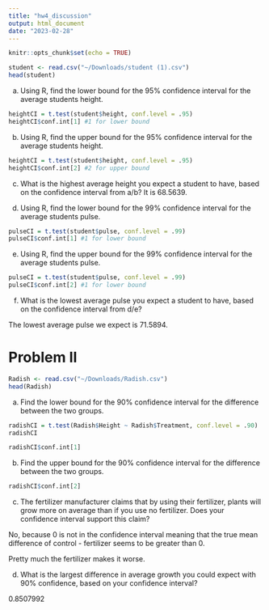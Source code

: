 ```yaml
---
title: "hw4_discussion"
output: html_document
date: "2023-02-28"
---
```


```r
knitr::opts_chunk$set(echo = TRUE)
```

```r
student <- read.csv("~/Downloads/student (1).csv")
head(student)
```



(a) Using R, find the lower bound for the 95% confidence
interval for the average students height.

```r
heightCI = t.test(student$height, conf.level = .95)
heightCI$conf.int[1] #1 for lower bound
```


(b) Using R, find the upper bound for the 95% confidence interval for the average students height.

```r
heightCI = t.test(student$height, conf.level = .95)
heightCI$conf.int[2] #2 for upper bound
```

(c) What is the highest average height you expect a student to have, based on the confidence interval from
a/b?
It is 68.5639.

(d) Using R, find the lower bound for the 99% confidence
interval for the average students pulse.
```r
pulseCI = t.test(student$pulse, conf.level = .99)
pulseCI$conf.int[1] #1 for lower bound
```

(e) Using R, find the upper bound for the 99% confidence interval for the average students pulse.
```r
pulseCI = t.test(student$pulse, conf.level = .99)
pulseCI$conf.int[2] #1 for lower bound
```

(f) What is the lowest average pulse you expect a student to have, based on the confidence interval from
d/e?

The lowest average pulse we expect is 71.5894. 

# Problem II 

```r
Radish <- read.csv("~/Downloads/Radish.csv")
head(Radish)
```

(a) Find the lower bound for the 90% confidence interval
for the difference between the two groups.
```r
radishCI = t.test(Radish$Height ~ Radish$Treatment, conf.level = .90)
radishCI
```

```r
radishCI$conf.int[1]
```


(b) Find the upper bound for the 90% confidence interval for the difference between the two groups.

```r
radishCI$conf.int[2]
```


(c) The fertilizer manufacturer claims that by using
their fertilizer, plants will grow more on average than
if you use no fertilizer. Does your confidence interval
support this claim?

No, because 0 is not in the confidence interval meaning that the true mean difference of control - fertilizer seems to be greater than 0. 

Pretty much the fertilizer makes it worse.

(d) What is the largest difference in average growth you
could expect with 90% confidence, based on your
confidence interval?

0.8507992


